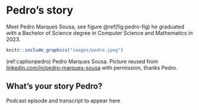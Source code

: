 # Pedro's story {#pedro}

Meet Pedro Marques Sousa, see figure \@ref(fig:pedro-fig) he graduated with a Bachelor of Science degree in Computer Science and Mathematics in 2023.

```r
knitr::include_graphics("images/pedro.jpeg")
```
(ref:captionpedro) Pedro Marques Sousa. Picture reused from [linkedin.com/in/pedro-marques-sousa](https://www.linkedin.com/in/pedro-marques-sousa) with permission, thanks Pedro.

## What's your story Pedro? {#pedro-story}

Podcast episode and transcript to appear here
